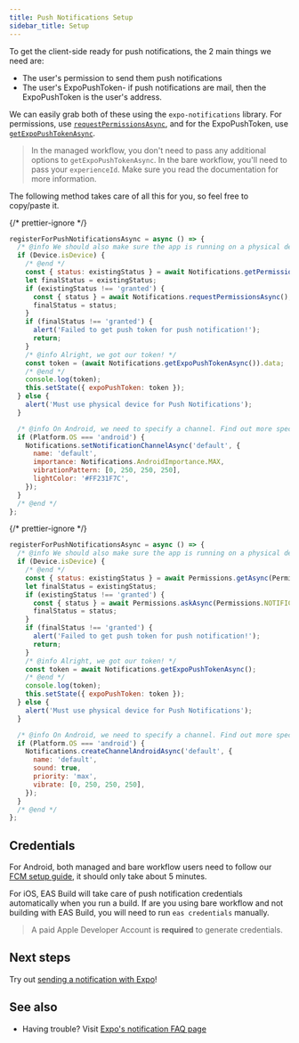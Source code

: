 ```yaml
---
title: Push Notifications Setup
sidebar_title: Setup
---
```



To get the client-side ready for push notifications, the 2 main things we need are:

- The user's permission to send them push notifications
- The user's ExpoPushToken- if push notifications are mail, then the ExpoPushToken is the user's address.

We can easily grab both of these using the `expo-notifications` library. For permissions, use [`requestPermissionsAsync`](../versions/latest/sdk/notifications.mdx#requestpermissionsasyncrequest-notificationpermissionsrequest-promisenotificationpermissionsstatus), and for the ExpoPushToken, use [`getExpoPushTokenAsync`](../versions/latest/sdk/notifications.mdx#getexpopushtokenasyncoptions-expotokenoptions-expopushtoken).

> In the managed workflow, you don't need to pass any additional options to `getExpoPushTokenAsync`. In the bare workflow, you'll need to pass your `experienceId`. Make sure you read the documentation for more information.

The following method takes care of all this for you, so feel free to copy/paste it.

<Tabs>
<Tab label="New notifications">

{/* prettier-ignore */}
```javascript
registerForPushNotificationsAsync = async () => {
  /* @info We should also make sure the app is running on a physical device, since push notifications won't work on a simulator. */
  if (Device.isDevice) {
    /* @end */
    const { status: existingStatus } = await Notifications.getPermissionsAsync();
    let finalStatus = existingStatus;
    if (existingStatus !== 'granted') {
      const { status } = await Notifications.requestPermissionsAsync();
      finalStatus = status;
    }
    if (finalStatus !== 'granted') {
      alert('Failed to get push token for push notification!');
      return;
    }
    /* @info Alright, we got our token! */
    const token = (await Notifications.getExpoPushTokenAsync()).data;
    /* @end */
    console.log(token);
    this.setState({ expoPushToken: token });
  } else {
    alert('Must use physical device for Push Notifications');
  }

  /* @info On Android, we need to specify a channel. Find out more specifics in the expo-notifications documentation. */
  if (Platform.OS === 'android') {
    Notifications.setNotificationChannelAsync('default', {
      name: 'default',
      importance: Notifications.AndroidImportance.MAX,
      vibrationPattern: [0, 250, 250, 250],
      lightColor: '#FF231F7C',
    });
  }
  /* @end */
};
```

</Tab>
<Tab label="Legacy notifications">

{/* prettier-ignore */}
```javascript
registerForPushNotificationsAsync = async () => {
  /* @info We should also make sure the app is running on a physical device, since push notifications won't work on a simulator. */
  if (Device.isDevice) {
    /* @end */
    const { status: existingStatus } = await Permissions.getAsync(Permissions.NOTIFICATIONS);
    let finalStatus = existingStatus;
    if (existingStatus !== 'granted') {
      const { status } = await Permissions.askAsync(Permissions.NOTIFICATIONS);
      finalStatus = status;
    }
    if (finalStatus !== 'granted') {
      alert('Failed to get push token for push notification!');
      return;
    }
    /* @info Alright, we got our token! */
    const token = await Notifications.getExpoPushTokenAsync();
    /* @end */
    console.log(token);
    this.setState({ expoPushToken: token });
  } else {
    alert('Must use physical device for Push Notifications');
  }

  /* @info On Android, we need to specify a channel. Find out more specifics in the expo-notifications documentation. */
  if (Platform.OS === 'android') {
    Notifications.createChannelAndroidAsync('default', {
      name: 'default',
      sound: true,
      priority: 'max',
      vibrate: [0, 250, 250, 250],
    });
  }
  /* @end */
};
```

</Tab>
</Tabs>

## Credentials

For Android, both managed and bare workflow users need to follow our [FCM setup guide](using-fcm.mdx), it should only take about 5 minutes.

For iOS, EAS Build will take care of push notification credentials automatically when you run a build. If are you using bare workflow and not building with EAS Build, you will need to run `eas credentials` manually.

> A paid Apple Developer Account is **required** to generate credentials.

## Next steps

Try out [sending a notification with Expo](./sending-notifications.mdx)!

## See also

- Having trouble? Visit [Expo's notification FAQ page](./faq.mdx)
